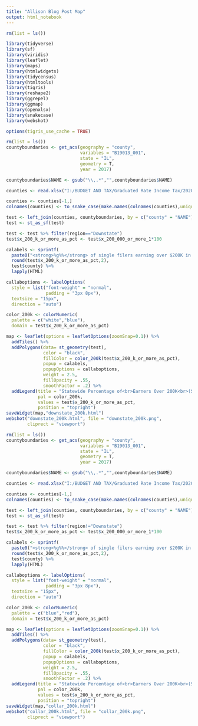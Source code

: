 ```yaml
---
title: "Allison Blog Post Map"
output: html_notebook
---
```



```r
rm(list = ls())

library(tidyverse)
library(sf)
library(viridis)
library(leaflet)
library(maps)
library(htmlwidgets)
library(tidycensus)
library(htmltools)
library(tigris)
library(reshape2)
library(ggrepel)
library(ggmap)
library(openxlsx)
library(snakecase)
library(webshot)

options(tigris_use_cache = TRUE)
```

```r
rm(list = ls())
countyboundaries <- get_acs(geography = "county",
                            variables = "B19013_001",
                            state = "IL",
                            geometry = T,
                            year = 2017)
```

```r
countyboundaries$NAME <- gsub("\\,.*","",countyboundaries$NAME)

counties <- read.xlsx("I:/BUDGET AND TAX/Graduated Rate Income Tax/2020 Report/2020 Report Data/Copy of IRS SOI 2017 IL County.xlsx", sheet = 4)

counties <- counties[-1,]
colnames(counties) <- to_snake_case(make.names(colnames(counties),unique = T))

test <- left_join(counties, countyboundaries, by = c("county" = "NAME"))
test <- st_as_sf(test)

test <- test %>% filter(region=="Downstate")
test$x_200_k_or_more_as_pct <- test$x_200_000_or_more_1*100
```

```r
calabels <- sprintf(
  paste0("<strong>%g%%</strong> of single filers earning over $200K in Illinois reside in <strong>%s.</strong><br/>"),
  round(test$x_200_k_or_more_as_pct,2),
  test$county) %>% 
  lapply(HTML)

callaboptions <- labelOptions(
  style = list("font-weight" = "normal", 
               padding = "3px 8px"),
  textsize = "15px",
  direction = "auto")
```

```r
color_200k <- colorNumeric(
  palette = c("white","blue"),
  domain = test$x_200_k_or_more_as_pct)
```


```r
map <- leaflet(options = leafletOptions(zoomSnap=0.1)) %>%
  addTiles() %>% 
  addPolygons(data= st_geometry(test),
              color = "black",
              fillColor = color_200k(test$x_200_k_or_more_as_pct),
              popup = calabels,
              popupOptions = callaboptions,
              weight = 2.5,
              fillOpacity = .55,
              smoothFactor = .2) %>% 
  addLegend(title = "Statewide Percentage of<br>Earners Over 200K<br>(Single Filers, By County, <br>In 2017)",
            pal = color_200k,
            values = test$x_200_k_or_more_as_pct,
            position = "topright")
saveWidget(map,"downstate_200k.html")
webshot("downstate_200k.html", file = "downstate_200k.png",
        cliprect = "viewport")
```

```r
rm(list = ls())
countyboundaries <- get_acs(geography = "county",
                            variables = "B19013_001",
                            state = "IL",
                            geometry = T,
                            year = 2017)
```

```r
countyboundaries$NAME <- gsub("\\,.*","",countyboundaries$NAME)

counties <- read.xlsx("I:/BUDGET AND TAX/Graduated Rate Income Tax/2020 Report/2020 Report Data/Copy of IRS SOI 2017 IL County.xlsx", sheet = 4)

counties <- counties[-1,]
colnames(counties) <- to_snake_case(make.names(colnames(counties),unique = T))

test <- left_join(counties, countyboundaries, by = c("county" = "NAME"))
test <- st_as_sf(test)

test <- test %>% filter(region!="Downstate")
test$x_200_k_or_more_as_pct <- test$x_200_000_or_more_1*100
```

```r
calabels <- sprintf(
  paste0("<strong>%g%%</strong> of single filers earning over $200K in Illinois reside in <strong>%s.</strong><br/>"),
  round(test$x_200_k_or_more_as_pct,2),
  test$county) %>% 
  lapply(HTML)

callaboptions <- labelOptions(
  style = list("font-weight" = "normal", 
               padding = "3px 8px"),
  textsize = "15px",
  direction = "auto")
```

```r
color_200k <- colorNumeric(
  palette = c("blue","red"),
  domain = test$x_200_k_or_more_as_pct)
```


```r
map <- leaflet(options = leafletOptions(zoomSnap=0.1)) %>%
  addTiles() %>% 
  addPolygons(data= st_geometry(test),
              color = "black",
              fillColor = color_200k(test$x_200_k_or_more_as_pct),
              popup = calabels,
              popupOptions = callaboptions,
              weight = 2.5,
              fillOpacity = .55,
              smoothFactor = .2) %>% 
  addLegend(title = "Statewide Percentage of<br>Earners Over 200K<br>(Single Filers, By County, <br>In 2017)",
            pal = color_200k,
            values = test$x_200_k_or_more_as_pct,
            position = "topright")
saveWidget(map,"collar_200k.html")
webshot("collar_200k.html", file = "collar_200k.png",
        cliprect = "viewport")
```